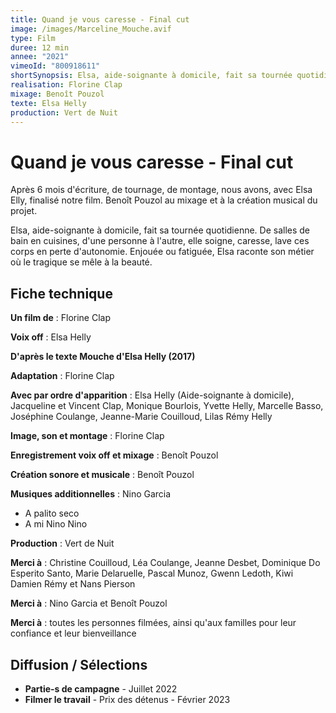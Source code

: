 ```yaml
---
title: Quand je vous caresse - Final cut
image: /images/Marceline_Mouche.avif
type: Film
duree: 12 min
annee: "2021"
vimeoId: "800918611"
shortSynopsis: Elsa, aide-soignante à domicile, fait sa tournée quotidienne. De salles de bain en cuisines, d'une personne à l'autre, elle soigne, caresse, lave ces corps en perte d'autonomie. Enjouée ou fatiguée, Elsa raconte son métier où le tragique se mêle à la beauté.
realisation: Florine Clap
mixage: Benoît Pouzol
texte: Elsa Helly
production: Vert de Nuit
---
```


# Quand je vous caresse - Final cut

Après 6 mois d'écriture, de tournage, de montage, nous avons, avec Elsa Elly, finalisé notre film. Benoît Pouzol au mixage et à la création musical du projet.

Elsa, aide-soignante à domicile, fait sa tournée quotidienne. De salles de bain en cuisines, d'une personne à l'autre, elle soigne, caresse, lave ces corps en perte d'autonomie. Enjouée ou fatiguée, Elsa raconte son métier où le tragique se mêle à la beauté.

## Fiche technique

**Un film de** : Florine Clap

**Voix off** : Elsa Helly

**D'après le texte Mouche d'Elsa Helly (2017)**

**Adaptation** : Florine Clap

**Avec par ordre d'apparition** : Elsa Helly (Aide-soignante à domicile), Jacqueline et Vincent Clap, Monique Bourlois, Yvette Helly, Marcelle Basso, Joséphine Coulange, Jeanne-Marie Couilloud, Lilas Rémy Helly

**Image, son et montage** : Florine Clap

**Enregistrement voix off et mixage** : Benoît Pouzol

**Création sonore et musicale** : Benoît Pouzol

**Musiques additionnelles** : Nino Garcia
- A palito seco
- A mi Nino Nino

**Production** : Vert de Nuit

**Merci à** : Christine Couilloud, Léa Coulange, Jeanne Desbet, Dominique Do Esperito Santo, Marie Delaruelle, Pascal Munoz, Gwenn Ledoth, Kiwi Damien Rémy et Nans Pierson

**Merci à** : Nino Garcia et Benoît Pouzol

**Merci à** : toutes les personnes filmées, ainsi qu'aux familles pour leur confiance et leur bienveillance

## Diffusion / Sélections

- **Partie-s de campagne** - Juillet 2022
- **Filmer le travail** - Prix des détenus - Février 2023